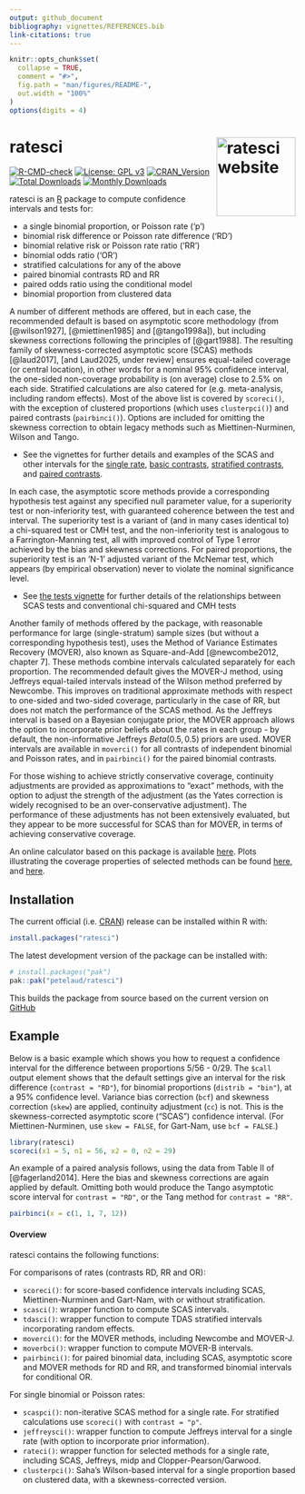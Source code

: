 ```yaml
---
output: github_document
bibliography: vignettes/REFERENCES.bib
link-citations: true
---
```


<!-- README.md is generated from README.Rmd. Please edit that file -->

```r
knitr::opts_chunk$set(
  collapse = TRUE,
  comment = "#>",
  fig.path = "man/figures/README-",
  out.width = "100%"
)
options(digits = 4)
```

# ratesci <a href="https://petelaud.github.io/ratesci/"><img src="man/figures/logo.png" alt="ratesci website" align="right" height="139"/></a>

<!-- badges: start -->

[![R-CMD-check](https://github.com/petelaud/ratesci/actions/workflows/R-CMD-check.yaml/badge.svg)](https://github.com/petelaud/ratesci/actions/workflows/R-CMD-check.yaml) [![License: GPL v3](https://img.shields.io/badge/License-GPLv3-blue.svg)](https://www.gnu.org/licenses/gpl-3.0) [![CRAN_Version](https://www.r-pkg.org/badges/version/ratesci)](https://cran.r-project.org/package=ratesci) [![Total Downloads](https://cranlogs.r-pkg.org/badges/grand-total/ratesci)](https://cranlogs.r-pkg.org/badges/grand-total/ratesci) [![Monthly Downloads](https://cranlogs.r-pkg.org/badges/ratesci)](https://cranlogs.r-pkg.org/badges/ratesci)

<!-- badges: end -->

ratesci is an [R](https://www.r-project.org) package to compute confidence intervals and tests for:

-   a single binomial proportion, or Poisson rate ('p')
-   binomial risk difference or Poisson rate difference ('RD')
-   binomial relative risk or Poisson rate ratio ('RR')
-   binomial odds ratio ('OR')
-   stratified calculations for any of the above
-   paired binomial contrasts RD and RR
-   paired odds ratio using the conditional model
-   binomial proportion from clustered data

A number of different methods are offered, but in each case, the recommended default is based on asymptotic score methodology (from [@wilson1927], [@miettinen1985] and [@tango1998a]), but including skewness corrections following the principles of [@gart1988]. The resulting family of skewness-corrected asymptotic score (SCAS) methods [@laud2017], [and Laud2025, under review] ensures equal-tailed coverage (or central location), in other words for a nominal 95% confidence interval, the one-sided non-coverage probability is (on average) close to 2.5% on each side. Stratified calculations are also catered for (e.g. meta-analysis, including random effects). Most of the above list is covered by `scoreci()`, with the exception of clustered proportions (which uses `clusterpci()`) and paired contrasts (`pairbinci()`). Options are included for omitting the skewness correction to obtain legacy methods such as Miettinen-Nurminen, Wilson and Tango.

-   See the vignettes for further details and examples of the SCAS and other intervals for the [single rate](https://petelaud.github.io/ratesci/articles/single_rate.html), [basic contrasts](https://petelaud.github.io/ratesci/articles/basic_contrasts.html), [stratified contrasts](https://petelaud.github.io/ratesci/articles/stratified.html), and [paired contrasts](https://petelaud.github.io/ratesci/articles/paired_contrasts.html).

In each case, the asymptotic score methods provide a corresponding hypothesis test against any specified null parameter value, for a superiority test or non-inferiority test, with guaranteed coherence between the test and interval. The superiority test is a variant of (and in many cases identical to) a chi-squared test or CMH test, and the non-inferiority test is analogous to a Farrington-Manning test, all with improved control of Type 1 error achieved by the bias and skewness corrections. For paired proportions, the superiority test is an 'N-1' adjusted variant of the McNemar test, which appears (by empirical observation) never to violate the nominal significance level.

-   See [the tests vignette](https://petelaud.github.io/ratesci/articles/tests.html) for further details of the relationships between SCAS tests and conventional chi-squared and CMH tests

Another family of methods offered by the package, with reasonable performance for large (single-stratum) sample sizes (but without a corresponding hypothesis test), uses the Method of Variance Estimates Recovery (MOVER), also known as Square-and-Add [@newcombe2012, chapter 7]. These methods combine intervals calculated separately for each proportion. The recommended default gives the MOVER-J method, using Jeffreys equal-tailed intervals instead of the Wilson method preferred by Newcombe. This improves on traditional approximate methods with respect to one-sided and two-sided coverage, particularly in the case of RR, but does not match the performance of the SCAS method. As the Jeffreys interval is based on a Bayesian conjugate prior, the MOVER approach allows the option to incorporate prior beliefs about the rates in each group - by default, the non-informative Jeffreys $Beta(0.5, 0.5)$ priors are used. MOVER intervals are available in `moverci()` for all contrasts of independent binomial and Poisson rates, and in `pairbinci()` for the paired binomial contrasts.

For those wishing to achieve strictly conservative coverage, continuity adjustments are provided as approximations to "exact" methods, with the option to adjust the strength of the adjustment (as the Yates correction is widely recognised to be an over-conservative adjustment). The performance of these adjustments has not been extensively evaluated, but they appear to be more successful for SCAS than for MOVER, in terms of achieving conservative coverage.

An online calculator based on this package is available [here](https://ssu.shef.ac.uk/ratesci/calc.php). Plots illustrating the coverage properties of selected methods can be found [here](https://github.com/petelaud/ratesci/tree/master/plots), and [here](https://github.com/petelaud/cpplot/tree/master/plots). <!--and [here](https://ssu.shef.ac.uk/diffbinconf/) with SCAS labelled as GNbc -->

## Installation

The current official (i.e. [CRAN](https://CRAN.R-project.org/package=ratesci)) release can be installed within R with:

``` r
install.packages("ratesci")
```

The latest development version of the package can be installed with:

``` r
# install.packages("pak")
pak::pak("petelaud/ratesci")
```

This builds the package from source based on the current version on [GitHub](https://github.com/petelaud/ratesci)

## Example

Below is a basic example which shows you how to request a confidence interval for the difference between proportions 5/56 - 0/29. The `$call` output element shows that the default settings give an interval for the risk difference (`contrast = "RD"`), for binomial proportions (`distrib = "bin"`), at a 95% confidence level. Variance bias correction (`bcf`) and skewness correction (`skew`) are applied, continuity adjustment (`cc`) is not. This is the skewness-corrected asymptotic score ("SCAS") confidence interval. (For Miettinen-Nurminen, use `skew = FALSE`, for Gart-Nam, use `bcf = FALSE`.)

```r
library(ratesci)
scoreci(x1 = 5, n1 = 56, x2 = 0, n2 = 29)
```

An example of a paired analysis follows, using the data from Table II of [@fagerland2014]. Here the bias and skewness corrections are again applied by default. Omitting both would produce the Tango asymptotic score interval for `contrast = "RD"`, or the Tang method for `contrast = "RR"`.

```r
pairbinci(x = c(1, 1, 7, 12))
```

#### Overview

ratesci contains the following functions:

For comparisons of rates (contrasts RD, RR and OR):

-   `scoreci()`: for score-based confidence intervals including SCAS, Miettinen-Nurminen and Gart-Nam, with or without stratification.
-   `scasci()`: wrapper function to compute SCAS intervals.
-   `tdasci()`: wrapper function to compute TDAS stratified intervals incorporating random effects.
-   `moverci()`: for the MOVER methods, including Newcombe and MOVER-J.
-   `moverbci()`: wrapper function to compute MOVER-B intervals.
-   `pairbinci()`: for paired binomial data, including SCAS, asymptotic score and MOVER methods for RD and RR, and transformed binomial intervals for conditional OR.

For single binomial or Poisson rates:

-   `scaspci()`: non-iterative SCAS method for a single rate. For stratified calculations use `scoreci()` with `contrast = "p"`.
-   `jeffreysci()`: wrapper function to compute Jeffreys interval for a single rate (with option to incorporate prior information).
-   `rateci()`: wrapper function for selected methods for a single rate, including SCAS, Jeffreys, midp and Clopper-Pearson/Garwood.
-   `clusterpci()`: Saha's Wilson-based interval for a single proportion based on clustered data, with a skewness-corrected version.
